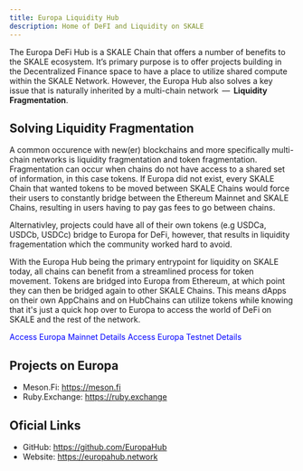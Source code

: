 ```yaml
---
title: Europa Liquidity Hub
description: Home of DeFI and Liquidity on SKALE
---
```



The Europa DeFi Hub is a SKALE Chain that offers a number of benefits to the SKALE ecosystem.
It’s primary purpose is to offer projects building in the Decentralized Finance space to have a place
to utilize shared compute within the SKALE Network. However, the Europa Hub also solves a key issue that
is naturally inherited by a multi-chain network  —  **Liquidity Fragmentation**.

## Solving Liquidity Fragmentation

A common occurence with new(er) blockchains and more specifically multi-chain networks is liquidity fragmentation and token fragmentation.
Fragmentation can occur when chains do not have access to a shared set of information, in this case tokens.
If Europa did not exist, every SKALE Chain that wanted tokens to be moved between SKALE Chains would force their users to 
constantly bridge between the Ethereum Mainnet and SKALE Chains, resulting in users having to pay gas fees to go between chains.

Alternativley, projects could have all of their own tokens (e.g USDCa, USDCb, USDCc) bridge to Europa for DeFi, however, that results
in liquidity fragementation which the community worked hard to avoid.

With the Europa Hub being the primary entrypoint for liquidity on SKALE today, all chains can benefit from
a streamlined process for token movement. Tokens are bridged into Europa from Ethereum, at which point they can then be bridged again to
other SKALE Chains. This means dApps on their own AppChains and on HubChains can utilize tokens while knowing that it's
just a quick hop over to Europa to access the world of DeFi on SKALE and the rest of the network.

<CardGrid>
	<a style="text-decoration: none; color: blue;" href="https://portal.skale.space/chains/europa">
		<Card title="Mainnet" icon="external">
			Access Europa Mainnet Details
		</Card>
	</a>
	<a style="text-decoration: none; color: blue;" href="https://testnet.portal.skale.space/chains/europa">
		<Card title="Testnet" icon="external">
			Access Europa Testnet Details	
		</Card>
	</a>
</CardGrid>

## Projects on Europa

- Meson.Fi: https://meson.fi
- Ruby.Exchange: https://ruby.exchange

## Oficial Links

- GitHub: https://github.com/EuropaHub
- Website: https://europahub.network